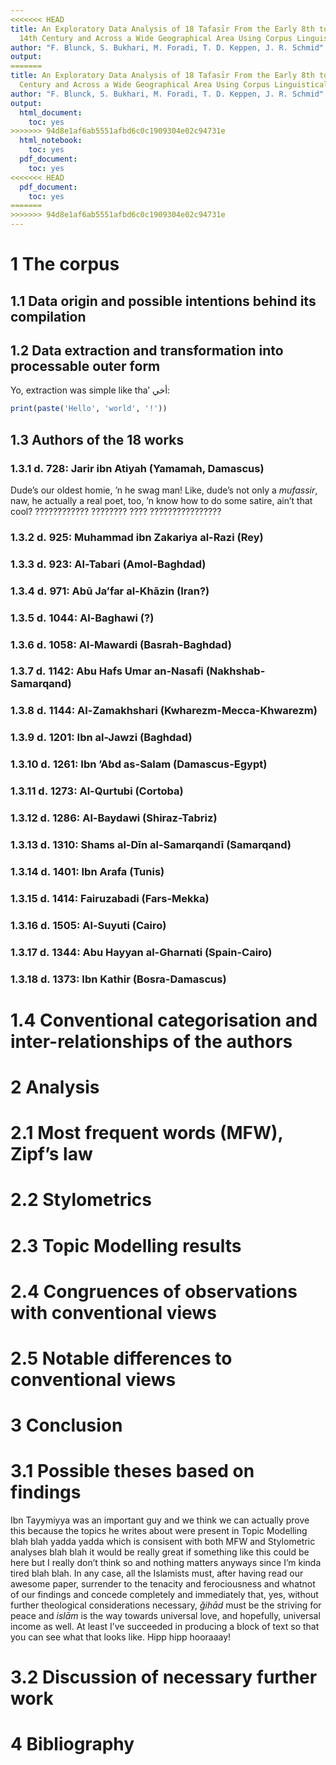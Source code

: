 ```yaml
---
<<<<<<< HEAD
title: An Exploratory Data Analysis of 18 Tafasīr From the Early 8th to the Late
  14th Century and Across a Wide Geographical Area Using Corpus Linguistical Methods
author: "F. Blunck, S. Bukhari, M. Foradi, T. D. Keppen, J. R. Schmid"
output:
=======
title: An Exploratory Data Analysis of 18 Tafasīr From the Early 8th to the Late 14th
  Century and Across a Wide Geographical Area Using Corpus Linguistical Methods
author: "F. Blunck, S. Bukhari, M. Foradi, T. D. Keppen, J. R. Schmid"
output:
  html_document:
    toc: yes
>>>>>>> 94d8e1af6ab5551afbd6c0c1909304e02c94731e
  html_notebook:
    toc: yes
  pdf_document:
    toc: yes
<<<<<<< HEAD
  pdf_document:
    toc: yes
=======
>>>>>>> 94d8e1af6ab5551afbd6c0c1909304e02c94731e
---
```


# 1 The corpus

## 1.1 Data origin and possible intentions behind its compilation

## 1.2 Data extraction and transformation into processable outer form

Yo, extraction was simple like tha' أخي:

```R
print(paste('Hello', 'world', '!'))
```

## 1.3 Authors of the 18 works

### 1.3.1  d. 728: Jarir ibn Atiyah (Yamamah, Damascus)

Dude's our oldest homie, 'n he swag man! Like, dude's not only a *mufassir*, naw, he actually a real poet, too, 'n know how to do some satire, ain't that cool? ???????????? ???????? ???? ????????????????

### 1.3.2  d. 925: Muhammad ibn Zakariya al-Razi (Rey)
### 1.3.3  d. 923: Al-Tabari (Amol-Baghdad)
### 1.3.4  d. 971: Abū Ja'far al-Khāzin (Iran?)
### 1.3.5  d. 1044: Al-Baghawi (?)
### 1.3.6  d. 1058: Al-Mawardi (Basrah-Baghdad)
### 1.3.7  d. 1142: Abu Hafs Umar an-Nasafi (Nakhshab-Samarqand)
### 1.3.8  d. 1144: Al-Zamakhshari (Kwharezm-Mecca-Khwarezm)
### 1.3.9  d. 1201: Ibn al-Jawzi (Baghdad)
### 1.3.10 d. 1261: Ibn 'Abd as-Salam (Damascus-Egypt)
### 1.3.11 d. 1273: Al-Qurtubi (Cortoba)
### 1.3.12 d. 1286: Al-Baydawi (Shiraz-Tabriz)
### 1.3.13 d. 1310: Shams al-Dīn al-Samarqandī (Samarqand)
### 1.3.14 d. 1401: Ibn Arafa (Tunis)
### 1.3.15 d. 1414: Fairuzabadi (Fars-Mekka)
### 1.3.16 d. 1505: Al-Suyuti (Cairo)
### 1.3.17 d. 1344: Abu Hayyan al-Gharnati (Spain-Cairo)
### 1.3.18 d. 1373: Ibn Kathir (Bosra-Damascus)

# 1.4 Conventional categorisation and inter-relationships of the authors

# 2 Analysis

# 2.1 Most frequent words (MFW), Zipf's law

# 2.2 Stylometrics

# 2.3 Topic Modelling results

# 2.4 Congruences of observations with conventional views

# 2.5 Notable differences to conventional views

# 3 Conclusion

# 3.1 Possible theses based on findings

Ibn Tayymiyya was an important guy and we think we can actually prove this because the topics he writes about were present in Topic Modelling blah blah yadda yadda which is consisent with both MFW and Stylometric analyses blah blah it would be really great if something like this could be here but I really don't think so and nothing matters anyways since I'm kinda tired blah blah. In any case, all the Islamists must, after having read our awesome paper, surrender to the tenacity and ferociousness and whatnot of our findings and concede completely and immediately that, yes, without further theological considerations necessary, *ǧihād* must be the striving for peace and *islām* is the way towards universal love, and hopefully, universal income as well. At least I've succeeded in producing a block of text so that you can see what that looks like. Hipp hipp hooraaay!

# 3.2 Discussion of necessary further work

# 4 Bibliography
